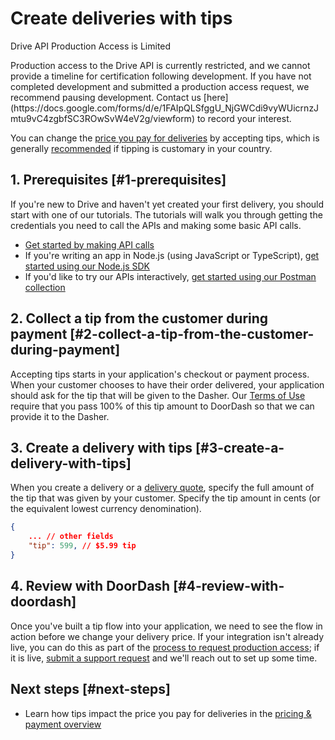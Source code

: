 

# Create deliveries with tips

Drive API Production Access is Limited

<Warning>
Production access to the Drive API is currently restricted, and we cannot provide a timeline for certification following development. If you have not completed development and submitted a production access request, we recommend pausing development. Contact us [here](https://docs.google.com/forms/d/e/1FAIpQLSfggU_NjGWCdi9vyWUicrnzJmtu9vC4zgbfSC3ROwSvW4eV2g/viewform) to record your interest.
</Warning>

You can change the [price you pay for deliveries](/en-US/docs/drive/overview/pricing_payment) by accepting tips, which is generally [recommended](https://developer.doordash.com/en-US/docs/drive/how_to/build_for_restaurants/#d-important-fields) if tipping is customary in your country.

## 1. Prerequisites [#1-prerequisites]

If you're new to Drive and haven't yet created your first delivery, you should start with one of our tutorials. The tutorials will walk you through getting the credentials you need to call the APIs and making some basic API calls.

* [Get started by making API calls](/en-US/docs/drive/tutorials/get_started)
* If you're writing an app in Node.js (using JavaScript or TypeScript), [get started using our Node.js SDK](/en-US/docs/drive/tutorials/get_started_sdk)
* If you'd like to try our APIs interactively, [get started using our Postman collection](/en-US/docs/drive/tutorials/get_started_postman)

## 2. Collect a tip from the customer during payment [#2-collect-a-tip-from-the-customer-during-payment]

Accepting tips starts in your application's checkout or payment process. When your customer chooses to have their order delivered, your application should ask for the tip that will be given to the Dasher. Our [Terms of Use](https://developer.doordash.com/terms/v2/2) require that you pass 100% of this tip amount to DoorDash so that we can provide it to the Dasher.

## 3. Create a delivery with tips [#3-create-a-delivery-with-tips]

When you create a delivery or a [delivery quote](/en-US/docs/drive/how_to/quote_deliveries), specify the full amount of the tip that was given by your customer. Specify the tip amount in cents (or the equivalent lowest currency denomination).

```json
{  
    ... // other fields  
    "tip": 599, // $5.99 tip  
}  

```

## 4. Review with DoorDash [#4-review-with-doordash]

Once you've built a tip flow into your application, we need to see the flow in action before we change your delivery price. If your integration isn't already live, you can do this as part of the [process to request production access](/en-US/docs/drive/how_to/get_production_access); if it is live, [submit a support request](/en-US/docs/drive/support) and we'll reach out to set up some time.

## Next steps [#next-steps]

* Learn how tips impact the price you pay for deliveries in the [pricing & payment overview](/en-US/docs/drive/overview/pricing_payment)

